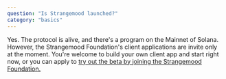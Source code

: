 ```yaml
---
question: "Is Strangemood launched?"
category: "basics"
---
```


Yes. The protocol is alive, and there's a program on the Mainnet of Solana. However, the Strangemood Foundation's client applications are invite only at the moment. You're welcome to build your own client app and start right now, or you can apply to [try out the beta by joining the Strangemood Foundation.](https://www.strangemood.org/welcome)
